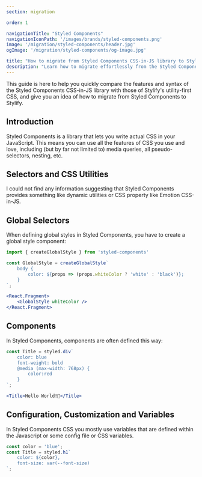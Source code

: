 ```yaml
---
section: migration

order: 1

navigationTitle: "Styled Components"
navigationIconPath: '/images/brands/styled-components.png'
image: '/migration/styled-components/header.jpg'
ogImage: '/migration/styled-components/og-image.jpg'

title: "How to migrate from Styled Components CSS-in-JS library to Stylify CSS"
description: "Learn how to migrate effortlessly from the Styled Components CSS-in-JS to Stylify's utility-first CSS and code faster with less code."
---
```


This guide is here to help you quickly compare the features and syntax of the Styled Components CSS-in-JS library with those of Stylify's utility-first CSS, and give you an idea of how to migrate from Styled Components to Stylify.

<MigrationNote />

## Introduction
Styled Components is a library that lets you write actual CSS in your JavaScript. This means you can use all the features of CSS you use and love, including (but by far not limited to) media queries, all pseudo-selectors, nesting, etc.

<MigrationStylifyDescription />

## Selectors and CSS Utilities

<MigrationCodeBlock image="styled-components.png">
<div slot="tool">

I could not find any information suggesting that Styled Components provides something like dynamic utilities or CSS property like Emotion CSS-in-JS.

</div>
<div slot="stylify">

<MigrationStylifySelectors />

</div>
</MigrationCodeBlock>


## Global Selectors

<MigrationCodeBlock image="styled-components.png">
<div slot="tool">

When defining global styles in Styled Components, you have to create a global style component:
```jsx
import { createGlobalStyle } from 'styled-components'

const GlobalStyle = createGlobalStyle`
	body {
		color: ${props => (props.whiteColor ? 'white' : 'black')};
	}
`;

<React.Fragment>
	<GlobalStyle whiteColor />
</React.Fragment>
```

</div>
<div slot="stylify">

<MigrationStylifyCustomSelectors />

</div>
</MigrationCodeBlock>

## Components
<MigrationCodeBlock image="styled-components.png">
<div slot="tool">

In Styled Components, components are often defined this way:

```jsx
const Title = styled.div`
	color: blue
	font-weight: bold
	@media (max-width: 768px) {
		color:red
	}
`;

<Title>Hello World!🎉</Title>
```

</div>
<div slot="stylify">

<MigrationStylifyComponents />

</div>
</MigrationCodeBlock>

## Configuration, Customization and Variables
<MigrationCodeBlock image="styled-components.png">
<div slot="tool">

In Styled Components CSS you mostly use variables that are defined within the Javascript or some config file or CSS variables.

```jsx
const color = 'blue';
const Title = styled.h1`
	color: ${color},
	font-size: var(--font-size)
`;
```

</div>
<div slot="stylify">

<MigrationStylifyVariables />

<MigrationStylifyVariablesCssInJs />

</div>
</MigrationCodeBlock>

<MigrationPageFooter />
